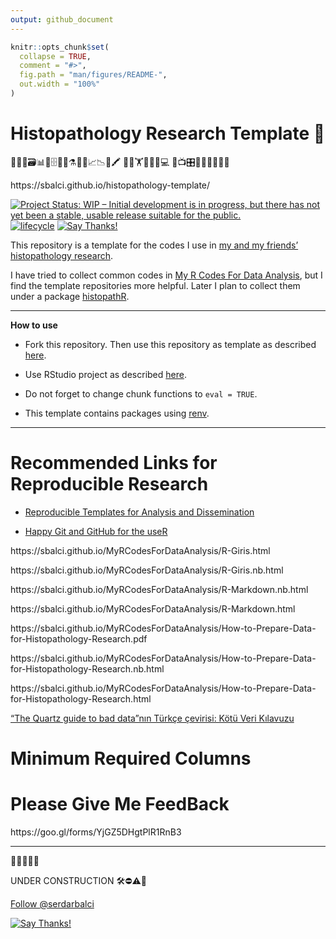 ```yaml
---
output: github_document
---
```


<!-- README.md is generated from README.Rmd. Please edit that file -->

```r
knitr::opts_chunk$set(
  collapse = TRUE,
  comment = "#>",
  fig.path = "man/figures/README-",
  out.width = "100%"
)
```





# Histopathology Research Template 🔬  

🔬👀📑🗃📊🏨🗄📇📖⚗📝🎶📈📉📃🖍
🔬🔬🏋🚴🚙👨💻
📸📺🎛🔭🔬💊🔐🍫🌸



https://sbalci.github.io/histopathology-template/




<!-- badges: start -->
<!-- [![CRAN_Release_Badge](http://www.r-pkg.org/badges/version-ago/histopathR)](https://CRAN.R-project.org/package=histopathR) -->
[![Project Status: WIP – Initial development is in progress, but there has not yet been a stable, usable release suitable for the public.](https://www.repostatus.org/badges/latest/wip.svg)](https://www.repostatus.org/#wip)
[![lifecycle](https://img.shields.io/badge/lifecycle-experimental-orange.svg)](https://www.tidyverse.org/lifecycle/)
<!-- [![Travis Build Status](https://travis-ci.com/sbalci/histopathR.svg?branch=master)](https://travis-ci.com/sbalci/histopathR) -->
<!-- [![codecov](https://codecov.io/gh/sbalci/histopathR/branch/master/graph/badge.svg)](https://codecov.io/gh/sbalci/histopathR) -->
<!-- [![Appveyor Build status](https://ci.appveyor.com/api/projects/status/1cxwgpgfi1x9vcdc?svg=true)](https://ci.appveyor.com/project/sbalci/histopathr) -->
<!-- [![Coverage Status](https://coveralls.io/repos/github/sbalci/histopathR/badge.svg?branch=master)](https://coveralls.io/github/sbalci/histopathR?branch=master) -->
<!-- [![CircleCI](https://circleci.com/gh/sbalci/histopathR.svg?style=svg)](https://circleci.com/gh/sbalci/histopathR) -->
<!-- [![Requirements Status](https://requires.io/github/sbalci/histopathR/requirements.svg?branch=master)](https://requires.io/github/sbalci/histopathR/requirements/?branch=master) -->
<!-- [![Libraries.io dependency status for GitHub repo](https://img.shields.io/librariesio/github/sbalci/histopathR.svg)](https://libraries.io/github/sbalci/histopathR) -->
<!-- [![CodeFactor](https://www.codefactor.io/repository/github/sbalci/histopathr/badge)](https://www.codefactor.io/repository/github/sbalci/histopathr) -->
<!-- [![DepShield Badge](https://depshield.sonatype.org/badges/sbalci/histopathR/depshield.svg)](https://depshield.github.io) -->
<!-- [![GuardRails badge](https://badges.guardrails.io/sbalci/histopathR.svg?token=13e00877a2660679719002a221904a94ad23d9cf7d31e176ad96aeabe1987be8)](https://dashboard.guardrails.io/default/gh/sbalci/histopathR) -->
<!-- [![GitHub last commit](https://img.shields.io/github/last-commit/sbalci/histopathR.svg)](https://github.com/sbalci/histopathR/commits/master) -->
<!-- [![Daily downloads badge](https://cranlogs.r-pkg.org/badges/last-day/histopathR?color=blue)](https://CRAN.R-project.org/package=histopathR) -->
<!-- [![GitHub version](https://img.shields.io/badge/GitHub-0.0.0.9000-orange.svg?style=flat-square)](https://github.com/sbalci/histopathR/) -->
<!-- [![GitHub issues](https://img.shields.io/github/issues/sbalci/histopathR.svg)](https://github.com/sbalci/histopathR/issues) -->
<!-- [![GitHub code size in bytes](https://img.shields.io/github/languages/code-size/sbalci/histopathR.svg)](https://github.com/sbalci/histopathR) -->
<!-- [![GitHub forks](https://img.shields.io/github/forks/sbalci/histopathR.svg)](https://github.com/sbalci/histopathR/network) -->
<!-- [![GitHub stars](https://img.shields.io/github/stars/sbalci/histopathR.svg)](https://github.com/sbalci/histopathR/stargazers) -->
<!-- [![Website](https://img.shields.io/badge/website-histopathR-orange.svg?colorB=E91E63)](https://sbalci.github.io/histopathR/) -->
<!-- [![HitCount](http://hits.dwyl.io/sbalci/histopathR.svg)](http://hits.dwyl.io/sbalci/histopathR) -->
<!-- [![Twitter](https://img.shields.io/twitter/url/https/github.com/sbalci/histopathR.svg?style=social)](https://twitter.com/intent/tweet?text=%23rstats%20codes%20for%20histopathology%20research%20by%20@serdarbalci&url=https%3A%2F%2Fgithub.com%2Fsbalci%2FhistopathR) -->
<!-- ![GitHub](https://img.shields.io/github/license/sbalci/histopathR.svg) -->
<!-- [![contributions welcome](https://img.shields.io/badge/contributions-welcome-brightgreen.svg?style=flat)](https://github.com/sbalci/histopathR/issues) -->
[![Say Thanks!](https://img.shields.io/badge/Say%20Thanks-!-1EAEDB.svg)](https://saythanks.io/to/sbalci)
<!-- badges: end -->



This repository is a template for the codes I use in [my and my friends' histopathology research](https://sbalci.github.io/cv/SerdarBalciMDPathologist.html).


I have tried to collect common codes in [My R Codes For Data Analysis](https://sbalci.github.io/MyRCodesForDataAnalysis/), but I find the template repositories more helpful. Later I plan to collect them under a package [histopathR](https://sbalci.github.io/histopathR/).

---

**How to use**

- Fork this repository. Then use this repository as template as described [here](https://help.github.com/en/articles/creating-a-repository-from-a-template). 

- Use RStudio project as described [here](https://happygitwithr.com/existing-github-first.html#new-rstudio-project-via-git-clone-1).

- Do not forget to change chunk functions to `eval = TRUE`. 

- This template contains packages using [renv](https://rstudio.github.io/renv/articles/renv.html). 

---

# Recommended Links for Reproducible Research

- [Reproducible Templates for Analysis and Dissemination](https://www.coursera.org/learn/reproducible-templates-analysis/home/info)

- [Happy Git and GitHub for the useR](https://happygitwithr.com/)

https://sbalci.github.io/MyRCodesForDataAnalysis/R-Giris.html

https://sbalci.github.io/MyRCodesForDataAnalysis/R-Giris.nb.html

https://sbalci.github.io/MyRCodesForDataAnalysis/R-Markdown.nb.html

https://sbalci.github.io/MyRCodesForDataAnalysis/R-Markdown.html


https://sbalci.github.io/MyRCodesForDataAnalysis/How-to-Prepare-Data-for-Histopathology-Research.pdf

https://sbalci.github.io/MyRCodesForDataAnalysis/How-to-Prepare-Data-for-Histopathology-Research.nb.html 
 
https://sbalci.github.io/MyRCodesForDataAnalysis/How-to-Prepare-Data-for-Histopathology-Research.html 


["The Quartz guide to bad data"nın Türkçe çevirisi: Kötü Veri Kılavuzu ](https://sbalci.github.io/Kotu-Veri-Kilavuzu/)



# Minimum Required Columns




# Please Give Me FeedBack




https://goo.gl/forms/YjGZ5DHgtPlR1RnB3



---


🔬🔬🔬🔬🔬


UNDER CONSTRUCTION 🛠⛔️⚠️🔩

<!-- https://sbalci.github.io/histopathR/ -->

<a class="twitter-follow-button" data-show-count="false" href="https://twitter.com/serdarbalci">Follow @serdarbalci</a><script async src="https://platform.twitter.com/widgets.js" charset="utf-8"></script>

<!-- [![contributions welcome](https://img.shields.io/badge/contributions-welcome-brightgreen.svg?style=flat)](https://github.com/sbalci/histopathR/issues) -->
[![Say Thanks!](https://img.shields.io/badge/Say%20Thanks-!-1EAEDB.svg)](https://saythanks.io/to/sbalci)
<!-- [![HitCount](http://hits.dwyl.io/sbalci/histopathR.svg)](http://hits.dwyl.io/sbalci/histopathR) -->


<!-- --- -->


<!-- 🔬 **I plan to collect codes for future research. I will add some small functions.**   -->
<!-- - Methods to import and prepare data for analysis.   -->
<!-- - Descriptive statistics.   -->
<!-- - Hypothesis tests.   -->
<!-- - Survival analysis.   -->
<!-- - Regression analysis.   -->
<!-- - Cluster analysis.   -->


<!-- 🔬 **I plan to make template files to form when loading the package.**   -->


<!-- 🔬 **I plan two tutorial files as vignettes:**   -->
<!-- - How to prepare data for histopathological research   -->
<!-- - How to analyse data for histopathological research   -->


